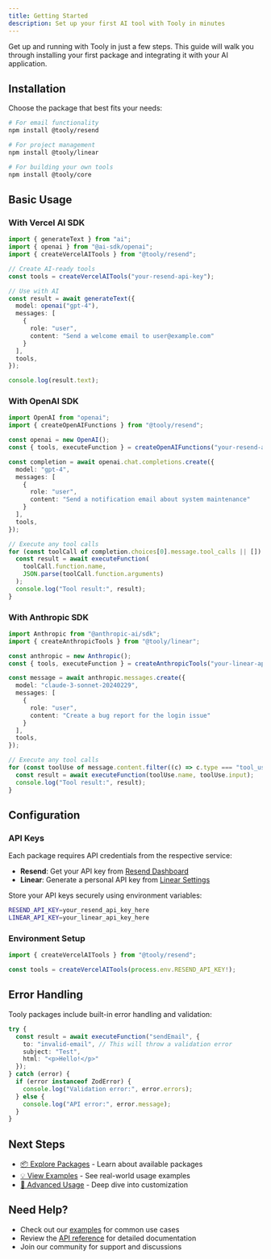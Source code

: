 ```yaml
---
title: Getting Started
description: Set up your first AI tool with Tooly in minutes
---
```


Get up and running with Tooly in just a few steps. This guide will walk you through installing your first package and integrating it with your AI application.

## Installation

Choose the package that best fits your needs:

```bash
# For email functionality
npm install @tooly/resend

# For project management
npm install @tooly/linear

# For building your own tools
npm install @tooly/core
```

## Basic Usage

### With Vercel AI SDK

```typescript
import { generateText } from "ai";
import { openai } from "@ai-sdk/openai";
import { createVercelAITools } from "@tooly/resend";

// Create AI-ready tools
const tools = createVercelAITools("your-resend-api-key");

// Use with AI
const result = await generateText({
  model: openai("gpt-4"),
  messages: [
    {
      role: "user", 
      content: "Send a welcome email to user@example.com"
    }
  ],
  tools,
});

console.log(result.text);
```

### With OpenAI SDK

```typescript
import OpenAI from "openai";
import { createOpenAIFunctions } from "@tooly/resend";

const openai = new OpenAI();
const { tools, executeFunction } = createOpenAIFunctions("your-resend-api-key");

const completion = await openai.chat.completions.create({
  model: "gpt-4",
  messages: [
    {
      role: "user", 
      content: "Send a notification email about system maintenance"
    }
  ],
  tools,
});

// Execute any tool calls
for (const toolCall of completion.choices[0].message.tool_calls || []) {
  const result = await executeFunction(
    toolCall.function.name,
    JSON.parse(toolCall.function.arguments)
  );
  console.log("Tool result:", result);
}
```

### With Anthropic SDK

```typescript
import Anthropic from "@anthropic-ai/sdk";
import { createAnthropicTools } from "@tooly/linear";

const anthropic = new Anthropic();
const { tools, executeFunction } = createAnthropicTools("your-linear-api-key");

const message = await anthropic.messages.create({
  model: "claude-3-sonnet-20240229",
  messages: [
    {
      role: "user", 
      content: "Create a bug report for the login issue"
    }
  ],
  tools,
});

// Execute any tool calls
for (const toolUse of message.content.filter((c) => c.type === "tool_use")) {
  const result = await executeFunction(toolUse.name, toolUse.input);
  console.log("Tool result:", result);
}
```

## Configuration

### API Keys

Each package requires API credentials from the respective service:

- **Resend**: Get your API key from [Resend Dashboard](https://resend.com/api-keys)
- **Linear**: Generate a personal API key from [Linear Settings](https://linear.app/settings/api)

Store your API keys securely using environment variables:

```bash
RESEND_API_KEY=your_resend_api_key_here
LINEAR_API_KEY=your_linear_api_key_here
```

### Environment Setup

```typescript
import { createVercelAITools } from "@tooly/resend";

const tools = createVercelAITools(process.env.RESEND_API_KEY!);
```

## Error Handling

Tooly packages include built-in error handling and validation:

```typescript
try {
  const result = await executeFunction("sendEmail", {
    to: "invalid-email", // This will throw a validation error
    subject: "Test",
    html: "<p>Hello!</p>"
  });
} catch (error) {
  if (error instanceof ZodError) {
    console.log("Validation error:", error.errors);
  } else {
    console.log("API error:", error.message);
  }
}
```

## Next Steps

- [📦 Explore Packages](/docs/packages) - Learn about available packages
- [💡 View Examples](/docs/examples) - See real-world usage examples
- [🔧 Advanced Usage](/docs/advanced) - Deep dive into customization

## Need Help?

- Check out our [examples](/docs/examples) for common use cases
- Review the [API reference](/docs/api) for detailed documentation
- Join our community for support and discussions 